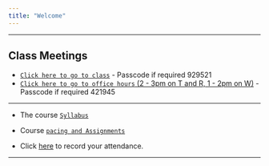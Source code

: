 ```yaml
---
title: "Welcome"
---
```


***

## **Class Meetings**

* [`Click here to go to class`](https://appstate.zoom.us/j/92298456939?pwd=cXNYZkxxaXdNcnZpclFuaDlqVXRlQT09) - Passcode if required 929521
* [`Click here to go to office hours` (2 - 3pm on T and R, 1 - 2pm on W)]( https://appstate.zoom.us/j/96528317992?pwd=YTZyc0lndWs5L2x4UzR5dDVSMk5JQT09) - Passcode if required 421945

***

* The course [`Syllabus`](./Syllabus/STT4880SP2020Syllabus.html) 

* Course [`pacing and Assignments`](./Assignments/Assignments.html) 

* Click [here](https://forms.gle/2AYwnfcoVBcT1dcH9) to record your attendance.


***




